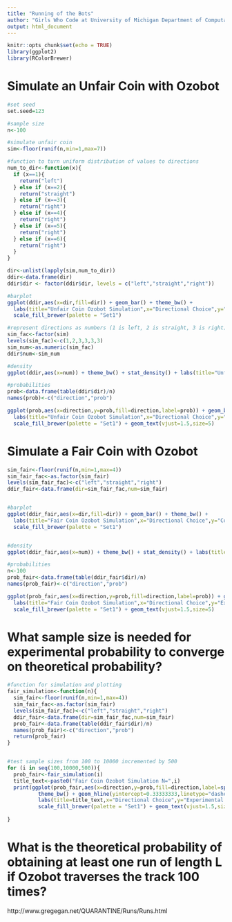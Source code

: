 ```yaml
---
title: "Running of the Bots"
author: "Girls Who Code at University of Michigan Department of Computational Medicine and Bioinformatics"
output: html_document
---
```


```r
knitr::opts_chunk$set(echo = TRUE)
library(ggplot2)
library(RColorBrewer)

```


# Simulate an Unfair Coin with Ozobot
```r

#set seed
set.seed=123

#sample size
n<-100

#simulate unfair coin
sim<-floor(runif(n,min=1,max=7))

#function to turn uniform distribution of values to directions
num_to_dir<-function(x){
  if (x==1){
    return("left")
  } else if (x==2){
    return("straight")
  } else if (x==3){
    return("right")
  } else if (x==4){
    return("right")
  } else if (x==5){
    return("right")
  } else if (x==6){
    return("right")
  }
}

dir<-unlist(lapply(sim,num_to_dir))
ddir<-data.frame(dir)
ddir$dir <- factor(ddir$dir, levels = c("left","straight","right"))

#barplot
ggplot(ddir,aes(x=dir,fill=dir)) + geom_bar() + theme_bw() + 
  labs(title="Unfair Coin Ozobot Simulation",x="Directional Choice",y="Count") +
  scale_fill_brewer(palette = "Set1")

#represent directions as numbers (1 is left, 2 is straight, 3 is right)
sim_fac<-factor(sim)
levels(sim_fac)<-c(1,2,3,3,3,3)
sim_num<-as.numeric(sim_fac)
ddir$num<-sim_num

#density
ggplot(ddir,aes(x=num)) + theme_bw() + stat_density() + labs(title="Unfair Coin Ozobot Simulation",x="Directional Choice",y="Density")

#probabilities
prob<-data.frame(table(ddir$dir)/n)
names(prob)<-c("direction","prob")

ggplot(prob,aes(x=direction,y=prob,fill=direction,label=prob)) + geom_bar(stat="identity") + theme_bw() +
  labs(title="Unfair Coin Ozobot Simulation",x="Directional Choice",y="Experimental Probability") +
  scale_fill_brewer(palette = "Set1") + geom_text(vjust=1.5,size=5)

```

# Simulate a Fair Coin with Ozobot

```r
sim_fair<-floor(runif(n,min=1,max=4))
sim_fair_fac<-as.factor(sim_fair)
levels(sim_fair_fac)<-c("left","straight","right")
ddir_fair<-data.frame(dir=sim_fair_fac,num=sim_fair)


#barplot
ggplot(ddir_fair,aes(x=dir,fill=dir)) + geom_bar() + theme_bw() + 
  labs(title="Fair Coin Ozobot Simulation",x="Directional Choice",y="Count") +
  scale_fill_brewer(palette = "Set1")


#density
ggplot(ddir_fair,aes(x=num)) + theme_bw() + stat_density() + labs(title="Unfair Coin Ozobot Simulation",x="Directional Choice",y="Density")

#probabilities
n<-100
prob_fair<-data.frame(table(ddir_fair$dir)/n)
names(prob_fair)<-c("direction","prob")

ggplot(prob_fair,aes(x=direction,y=prob,fill=direction,label=prob)) + geom_bar(stat="identity") + theme_bw() +
  labs(title="Fair Coin Ozobot Simulation",x="Directional Choice",y="Experimental Probability") +
  scale_fill_brewer(palette = "Set1") + geom_text(vjust=1.5,size=5)

```

# What sample size is needed for experimental probability to converge on theoretical probability?

```r
#function for simulation and plotting
fair_simulation<-function(n){
  sim_fair<-floor(runif(n,min=1,max=4))
  sim_fair_fac<-as.factor(sim_fair)
  levels(sim_fair_fac)<-c("left","straight","right")
  ddir_fair<-data.frame(dir=sim_fair_fac,num=sim_fair)
  prob_fair<-data.frame(table(ddir_fair$dir)/n)
  names(prob_fair)<-c("direction","prob")
  return(prob_fair)
}


#test sample sizes from 100 to 10000 incremented by 500
for (i in seq(100,10000,500)){
  prob_fair<-fair_simulation(i)
  title_text<-paste0("Fair Coin Ozobot Simulation N=",i)
  print(ggplot(prob_fair,aes(x=direction,y=prob,fill=direction,label=sprintf("%0.4f", round(prob, digits = 4)))) + geom_bar(stat="identity") +
          theme_bw() + geom_hline(yintercept=0.33333333,linetype="dashed") +
          labs(title=title_text,x="Directional Choice",y="Experimental Probability") +
          scale_fill_brewer(palette = "Set1") + geom_text(vjust=1.5,size=5))
  
}

```


# What is the theoretical probability of obtaining at least one run of length L if Ozobot traverses the track 100 times?

http://www.gregegan.net/QUARANTINE/Runs/Runs.html

